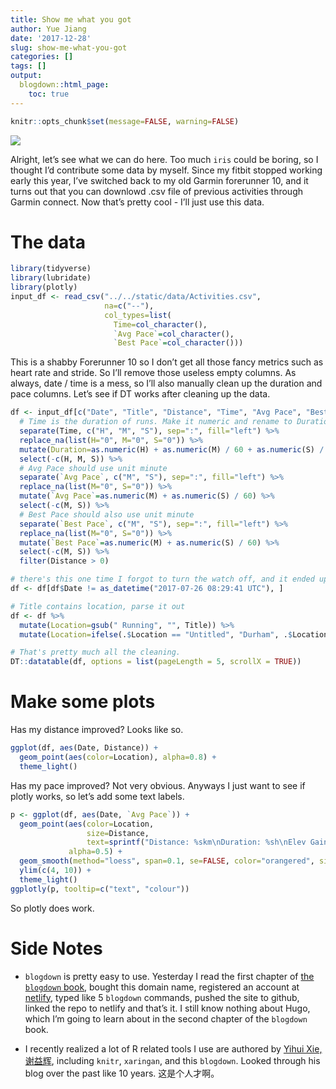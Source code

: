 ```yaml
---
title: Show me what you got
author: Yue Jiang
date: '2017-12-28'
slug: show-me-what-you-got
categories: []
tags: []
output:
  blogdown::html_page:
    toc: true
---
```


```r
knitr::opts_chunk$set(message=FALSE, warning=FALSE)
```

![](https://media.giphy.com/media/26DOs997h6fgsCthu/giphy.gif)

Alright, let's see what we can do here. Too much `iris` could be boring, so I thought I'd contribute some data by myself. Since my fitbit stopped working early this year, I've switched back to my old Garmin forerunner 10, and it turns out that you can downlowd .csv file of previous activities through Garmin connect. Now that's pretty cool - I'll just use this data.

# The data

```r
library(tidyverse)
library(lubridate)
library(plotly)
input_df <- read_csv("../../static/data/Activities.csv",
                     na=c("--"),
                     col_types=list(
                       Time=col_character(),
                       `Avg Pace`=col_character(),
                       `Best Pace`=col_character()))
```

This is a shabby Forerunner 10 so I don't get all those fancy metrics such as heart rate and stride. So I'll remove those useless empty columns. As always, date / time is a mess, so I'll also manually clean up the duration and pace columns. Let's see if DT works after cleaning up the data.

```r
df <- input_df[c("Date", "Title", "Distance", "Time", "Avg Pace", "Best Pace", "Elev Gain", "Elev Loss")] %>%
  # Time is the duration of runs. Make it numeric and rename to Duration
  separate(Time, c("H", "M", "S"), sep=":", fill="left") %>%
  replace_na(list(H="0", M="0", S="0")) %>%
  mutate(Duration=as.numeric(H) + as.numeric(M) / 60 + as.numeric(S) / 3600) %>%
  select(-c(H, M, S)) %>%
  # Avg Pace should use unit minute
  separate(`Avg Pace`, c("M", "S"), sep=":", fill="left") %>%
  replace_na(list(M="0", S="0")) %>%
  mutate(`Avg Pace`=as.numeric(M) + as.numeric(S) / 60) %>%
  select(-c(M, S)) %>%
  # Best Pace should also use unit minute
  separate(`Best Pace`, c("M", "S"), sep=":", fill="left") %>%
  replace_na(list(M="0", S="0")) %>%
  mutate(`Best Pace`=as.numeric(M) + as.numeric(S) / 60) %>%
  select(-c(M, S)) %>%
  filter(Distance > 0)

# there's this one time I forgot to turn the watch off, and it ended up giving rediculous duration. Remove...
df <- df[df$Date != as_datetime("2017-07-26 08:29:41 UTC"), ]

# Title contains location, parse it out
df <- df %>%
  mutate(Location=gsub(" Running", "", Title)) %>%
  mutate(Location=ifelse(.$Location == "Untitled", "Durham", .$Location))

# That's pretty much all the cleaning.
DT::datatable(df, options = list(pageLength = 5, scrollX = TRUE))
```

# Make some plots

Has my distance improved? Looks like so.

```r
ggplot(df, aes(Date, Distance)) +
  geom_point(aes(color=Location), alpha=0.8) +
  theme_light()
```

Has my pace improved? Not very obvious. Anyways I just want to see if plotly works, so let's add some text labels.

```r
p <- ggplot(df, aes(Date, `Avg Pace`)) +
  geom_point(aes(color=Location,
                 size=Distance,
                 text=sprintf("Distance: %skm\nDuration: %sh\nElev Gain: %sm\nElev Loss: %sm", round(Distance, 2), round(Duration,2), `Elev Gain`, `Elev Loss`)),
             alpha=0.5) +
  geom_smooth(method="loess", span=0.1, se=FALSE, color="orangered", size=0.4) +
  ylim(c(4, 10)) +
  theme_light()
ggplotly(p, tooltip=c("text", "colour"))
```

So plotly does work. 

# Side Notes

- `blogdown` is pretty easy to use. Yesterday I read the first chapter of [the `blogdown` book](https://bookdown.org/yihui/blogdown), bought this domain name, registered an account at [netlify](https://www.netlify.com), typed like 5 `blogdown` commands, pushed the site to github, linked the repo to netlify and that's it. I still know nothing about Hugo, which I'm going to learn about in the second chapter of the `blogdown` book.

- I recently realized a lot of R related tools I use are authored by [Yihui Xie, 谢益辉](https://yihui.name/), including `knitr`, `xaringan`, and this `blogdown`. Looked through his blog over the past like 10 years. 这是个人才啊。